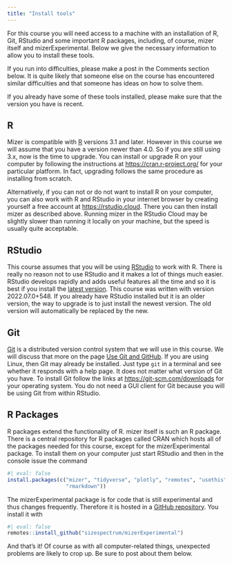```yaml
---
title: "Install tools"
---
```


For this course you will need access to a machine with an installation of R, Git, RStudio and some important R packages, including, of course, mizer itself and mizerExperimental. Below we give the necessary information to allow you to install these tools.

If you run into difficulties, please make a post in the Comments section below. It is quite likely that someone else on the course has encountered similar difficulties and that someone has ideas on how to solve them.

If you already have some of these tools installed, please make sure that the version you have is recent.

## R

Mizer is compatible with [R](https://www.r-project.org/) versions 3.1 and later. However in this course we will assume that you have a version newer than 4.0. So if you are still using 3.x, now is the time to upgrade. You can install or upgrade R on your computer by following the instructions at <https://cran.r-project.org/> for your particular platform. In fact, upgrading follows the same procedure as installing from scratch.

Alternatively, if you can not or do not want to install R on your computer, you can also work with R and RStudio in your internet browser by creating yourself a free account at <https://rstudio.cloud>. There you can then install mizer as described above. Running mizer in the RStudio Cloud may be slightly slower than running it locally on your machine, but the speed is usually quite acceptable.

## RStudio

This course assumes that you will be using [RStudio](https://www.rstudio.com/products/rstudio/) to work with R. There is really no reason not to use RStudio and it makes a lot of things much easier. RStudio develops rapidly and adds useful features all the time and so it is best if you install the [latest version](https://www.rstudio.com/products/rstudio/download/preview/). This course was written with version 2022.07.0+548. If you already have RStudio installed but it is an older version, the way to upgrade is to just install the newest version. The old version will automatically be replaced by the new.

## Git

[Git](https://git-scm.com/) is a distributed version control system that we will use in this course. We will discuss that more on the page [Use Git and GitHub](use-git-and-github.qmd). If you are using Linux, then Git may already be installed. Just type `git` in a terminal and see whether it responds with a help page. It does not matter what version of Git you have. To install Git follow the links at <https://git-scm.com/downloads> for your operating system. You do not need a GUI client for Git because you will be using Git from within RStudio.

## R Packages

R packages extend the functionality of R. mizer itself is such an R package. There is a central repository for R packages called CRAN which hosts all of the packages needed for this course, except for the mizerExperimental package. To install them on your computer just start RStudio and then in the console issue the command

```r
#| eval: false
install.packages(c("mizer", "tidyverse", "plotly", "remotes", "usethis",
                   "rmarkdown"))
```

The mizerExperimental package is for code that is still experimental and thus changes frequently. Therefore it is hosted in a [GitHub repository](https://github.com/sizespectrum/mizerExperimental). You install it with

```r
#| eval: false
remotes::install_github("sizespectrum/mizerExperimental")
```

And that's it! Of course as with all computer-related things, unexpected problems are likely to crop up. Be sure to post about them below.

